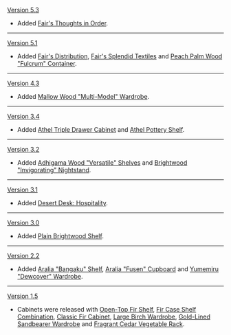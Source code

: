{{Change History/Header}}
[[Version 5.3]]
* Added [[Fair's Thoughts in Order]].
----
[[Version 5.1]]
* Added [[Fair's Distribution]], [[Fair's Splendid Textiles]] and [[Peach Palm Wood "Fulcrum" Container]].
----
[[Version 4.3]]
* Added [[Mallow Wood "Multi-Model" Wardrobe]].
----
[[Version 3.4]]
* Added [[Athel Triple Drawer Cabinet]] and [[Athel Pottery Shelf]].
----
[[Version 3.2]]
* Added [[Adhigama Wood "Versatile" Shelves]] and [[Brightwood "Invigorating" Nightstand]].
----
[[Version 3.1]]
* Added [[Desert Desk: Hospitality]].
----
[[Version 3.0]]
* Added [[Plain Brightwood Shelf]].
----
[[Version 2.2]]
* Added [[Aralia "Bangaku" Shelf]], [[Aralia "Fusen" Cupboard]] and [[Yumemiru "Dewcover" Wardrobe]].
----
[[Version 1.5]]
* Cabinets were released with [[Open-Top Fir Shelf]], [[Fir Case Shelf Combination]], [[Classic Fir Cabinet]], [[Large Birch Wardrobe]], [[Gold-Lined Sandbearer Wardrobe]] and [[Fragrant Cedar Vegetable Rack]].